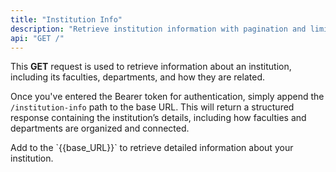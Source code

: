 ```yaml
---
title: "Institution Info"
description: "Retrieve institution information with pagination and limit."
api: "GET /"
---
```


This **GET** request is used to retrieve information about an institution, including its faculties, departments, and how they are related.

Once you've entered the Bearer token for authentication, simply append the `/institution-info` path to the base URL. This will return a structured response containing the institution’s details, including how faculties and departments are organized and connected.

<ParamField path="institution-info" type="string" required>
  Add to the `{{base_URL}}` to retrieve detailed information about your institution.
</ParamField>